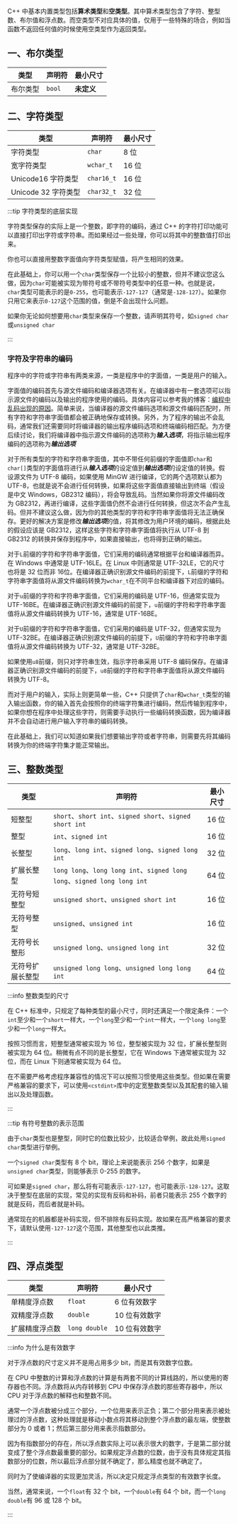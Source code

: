 C++ 中基本内置类型包括**算术类型**和**空类型**。其中算术类型包含了字符、整型数、布尔值和浮点数。而空类型不对应具体的值，仅用于一些特殊的场合，例如当函数不返回任何值的时候使用空类型作为返回类型。

## 一、布尔类型

| 类型     | 声明符 | 最小尺寸   |
| -------- | ------ | ---------- |
| 布尔类型 | `bool` | **未定义** |



## 二、字符类型

| 类型                | 声明符     | 最小尺寸 |
| ------------------- | ---------- | -------- |
| 字符类型            | `char`     | 8 位     |
| 宽字符类型          | `wchar_t`  | 16 位    |
| Unicode16 字符类型  | `char16_t` | 16 位    |
| Unicode 32 字符类型 | `char32_t` | 32 位    |

:::tip 字符类型的底层实现

字符类型保存的实际上是一个整数，即字符的编码，通过 C++ 的字符打印功能可以直接打印出字符或字符串。而如果经过一些处理，你可以将其中的整数值打印出来。

你也可以直接用整数字面值向字符类型赋值，将产生相同的效果。

在此基础上，你可以用一个`char`类型保存一个比较小的整数，但并不建议您这么做，因为`char`可能被实现为带符号或不带符号类型中的任意一种。也就是说，`char`类型可能表示的是`0-255`，也可能表示`-127-127`（通常是`-128-127`）。如果你只用它来表示`0-127`这个范围的值，倒是不会出现什么问题。

如果你无论如何想要用`char`类型来保存一个整数，请声明其符号，如`signed char`或`unsigned char`

:::

### 字符及字符串的编码

程序中的字符或字符串有两类来源，一类是程序中的字面值，一类是用户的输入。

<Tabs>

<TabItem value="literal" label="字面值的编码">

字面值的编码首先与源文件编码和编译器选项有关。在编译器中有一套选项可以指示源文件的编码以及输出的程序使用的编码。具体内容可以参考我的博客：[编程中乱码出现的原因](https://blog.syunn.cn/posts/c77f42f7/)。简单来说，当编译器的源文件编码选项和源文件编码匹配时，所有字符和字符串字面值都会被正确地保存或转换。另外，为了程序的输出不会乱码，通常我们还需要同时将编译器的输出程序编码选项和终端编码相匹配。为方便后续讨论，我们将编译器中指示源文件编码的选项称为***输入选项***，将指示输出程序编码的选项称为***输出选项***

对于所有类型的字符和字符串字面值，其中不带任何前缀的字面值即`char`和`char[]`类型的字面值将进行从***输入选项***的设定值到***输出选项***的设定值的转换。假设源文件为 UTF-8 编码，如果使用 MinGW 进行编译，它的两个选项默认都为 UTF-8，也就是说不会进行任何转换，如果将这些字面值直接输出到终端（假设是中文 Windows，GB2312 编码），将会导致乱码。当然如果你将源文件编码改为 GB2312，再进行编译，这些字面值仍然不会进行任何转换，但这次不会产生乱码。但并不建议这么做，因为你的其他类型的字符和字符串字面值将无法正确保存。更好的解决方案是修改***输出选项***的值，将其修改为用户环境的编码，根据此处的假设应该是 GB2312，这样这些字符和字符串字面值将执行从 UTF-8 到 GB2312 的转换并保存到程序中，如果直接输出，也将得到正确的输出。

对于`L`前缀的字符和字符串字面值，它们采用的编码通常根据平台和编译器而异。在 Windows 中通常是 UTF-16LE。在 Linux 中则通常是 UTF-32LE，它的尺寸也将是 32 位而非 16位。在编译器正确识别源文件编码的前提下，`L`前缀的字符和字符串字面值将从源文件编码转换为`wchar_t`在不同平台和编译器下对应的编码。

对于`u`前缀的字符和字符串字面值，它们采用的编码是 UTF-16，但通常实现为 UTF-16BE。在编译器正确识别源文件编码的前提下，`u`前缀的字符和字符串字面值将从源文件编码转换为 UTF-16，通常是 UTF-16BE。

对于`U`前缀的字符和字符串字面值，它们采用的编码是 UTF-32，但通常实现为 UTF-32BE。在编译器正确识别源文件编码的前提下，`U`前缀的字符和字符串字面值将从源文件编码转换为 UTF-32，通常是 UTF-32BE。

如果使用`u8`前缀，则只对字符串生效，指示字符串采用 UTF-8 编码保存。在编译器正确识别源文件编码的前提下，`u8`前缀的字符和字符串字面值将从源文件编码转换为 UTF-8。

</TabItem>

<TabItem value="input" label="用户输入的编码">

而对于用户的输入，实际上则更简单一些，C++ 只提供了`char`和`wchar_t`类型的输入输出函数，你的输入首先会按照你的终端字符集进行编码，然后传输到程序中，如果你想在程序中处理这些字符，则需要手动执行一些编码转换函数，因为编译器并不会自动进行用户输入字符串的编码转换。

在此基础上，我们可以知道如果我们想要输出字符或者字符串，则需要先将其编码转换为你的终端字符集才能正常输出。

</TabItem>

</Tabs>



## 三、整数类型

| 类型             | 声明符                                                       | 最小尺寸 |
| ---------------- | ------------------------------------------------------------ | -------- |
| 短整型           | `short`、`short int`、`signed short`、`signed short int`     | 16 位    |
| 整型             | `int`、`signed int`                                          | 16 位    |
| 长整型           | `long`、`long int`、`signed long`、`signed long int`         | 32 位    |
| 扩展长整型       | `long long`、`long long int`、`signed long long`、`signed long long int` | 64 位    |
| 无符号短整型     | `unsigned short`、`unsigned short int`                       | 16 位    |
| 无符号整型       | `unsigned`、`unsigned int`                                   | 16 位    |
| 无符号长整形     | `unsigned long`、`unsigned long int`                         | 32 位    |
| 无符号扩展长整型 | `unsigned long long`、`unsigned long long int`               | 64 位    |

:::info 整数类型的尺寸

在 C++ 标准中，只规定了每种类型的最小尺寸，同时还满足一个限定条件：一个`int`至少和一个`short`一样大，一个`long`至少和一个`int`一样大，一个`long long`至少和一个`long`一样大。

按照习惯而言，短整型通常被实现为 16 位，整型被实现为 32 位，扩展长整型则被实现为 64 位。稍微有点不同的是长整型，它在 Windows 下通常被实现为 32 位，而在 Linux 下则通常被实现为 64 位。

在不需要严格考虑程序兼容性的情况下可以按照习惯使用这些类型。但如果在需要严格兼容的要求下，可以使用`<cstdint>`库中的定宽整数类型以及其配套的输入输出以及处理函数。

:::

:::tip 有符号整数的表示范围

由于`char`类型也是整型，同时它的位数比较少，比较适合举例，故此处用`signed char`类型进行举例。

一个`signed char`类型有 8 个 bit，理论上来说能表示 256 个数字，如果是`unsigned char`类型，则能够表示 0-255 的数字。

可如果是`signed char`，那么将有可能表示`-127-127`，也可能表示`-128-127`。这取决于整型在底层的实现，常见的实现有反码和补码，前者只能表示 255 个数字的就是反码，而后者就是补码。

通常现在的机器都是补码实现，但不排除有反码实现。故如果在高严格兼容的要求下，请默认使用`-127-127`这个范围，其他整型也以此类推。

:::



## 四、浮点类型

| 类型           | 声明符        | 最小尺寸      |
| -------------- | ------------- | ------------- |
| 单精度浮点数   | `float`       | 6 位有效数字  |
| 双精度浮点数   | `double`      | 10 位有效数字 |
| 扩展精度浮点数 | `long double` | 10 位有效数字 |

:::info 为什么是有效数字

对于浮点数的尺寸定义并不是用占用多少 bit，而是其有效数字位数。

在 CPU 中整数的计算和浮点数的计算是有两套不同的计算线路的，所以使用的寄存器也不同。浮点数将从内存转移到 CPU 中保存浮点数的那些寄存器中，所以 CPU 对于浮点数的解释也和整数不同。

通常一个浮点数被分成三个部分，一个位用来表示正负；第二个部分用来表示被处理过的浮点数，这种处理就是移动小数点将其移动到整个浮点数的最左端，使整数部分为 0 或者 1；然后第三部分用来表示指数部分。

因为有指数部分的存在，所以浮点数实际上可以表示很大的数字，于是第二部分就变成了整个浮点数最重要的部分。如果规定浮点数的位数，由于没有具体规定其指数部分的位数，所以最后浮点部分就不确定了，那么精度也就不确定了。

同时为了使编译器的实现更加灵活，所以决定只规定浮点类型的有效数字长度。

当然，通常来说，一个`float`有 32 个 bit，一个`double`有 64 个 bit，而一个`long double`有 96 或 128 个 bit。

:::
